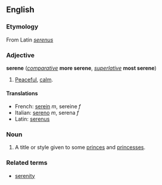 ==English==
===Etymology===
From Latin ''[[serenus]]''

===Adjective===
'''serene''' (''[[comparative]]'' '''more serene''', ''[[superlative]]'' '''most serene''')

# [[Peaceful]], [[calm]].

====Translations====
*French: [[serein]] ''m'', sereine ''f''
*Italian: [[sereno]] ''m'', serena ''f''
*Latin: [[serenus]]

===Noun===
#A title or style given to some [[prince]]s and [[princess]]es.

===Related terms===
*[[serenity]]